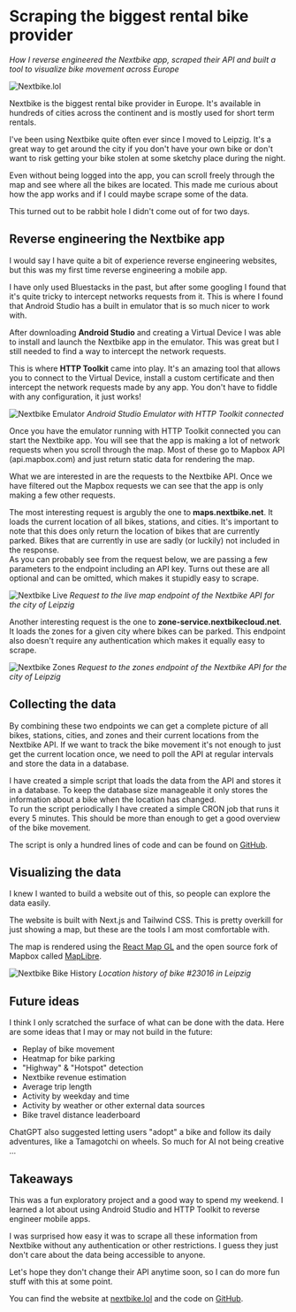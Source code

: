 <title>Scraping the biggest rental bike provider</title>

# Scraping the biggest rental bike provider

_How I reverse engineered the Nextbike app, scraped their API and built a tool to visualize bike movement across Europe_

<PostDate date="2025-07-01" />

![Nextbike.lol](/nextbike-europe.webp)

Nextbike is the biggest rental bike provider in Europe. It's available in hundreds of cities across the continent and is mostly used for short term rentals.

I've been using Nextbike quite often ever since I moved to Leipzig.
It's a great way to get around the city if you don't have your own bike or don't want to risk getting your bike stolen at some sketchy place during the night.

Even without being logged into the app, you can scroll freely through the map and see where all the bikes are located. 
This made me curious about how the app works and if I could maybe scrape some of the data.

This turned out to be rabbit hole I didn't come out of for two days.

## Reverse engineering the Nextbike app

I would say I have quite a bit of experience reverse engineering websites, but this was my first time reverse engineering a mobile app. 

I have only used Bluestacks in the past, but after some googling I found that it's quite tricky to intercept networks requests from it. 
This is where I found that Android Studio has a built in emulator that is so much nicer to work with.

After downloading **Android Studio** and creating a Virtual Device I was able to install and launch the Nextbike app in the emulator. 
This was great but I still needed to find a way to intercept the network requests.

This is where **HTTP Toolkit** came into play.
It's an amazing tool that allows you to connect to the Virtual Device, install a custom certificate and then intercept the network requests made by any app. 
You don't have to fiddle with any configuration, it just works!

![Nextbike Emulator](/nextbike-emulator.webp)
*Android Studio Emulator with HTTP Toolkit connected*

Once you have the emulator running with HTTP Toolkit connected you can start the Nextbike app. 
You will see that the app is making a lot of network requests when you scroll through the map. 
Most of these go to Mapbox API (api.mapbox.com) and just return static data for rendering the map.

What we are interested in are the requests to the Nextbike API. 
Once we have filtered out the Mapbox requests we can see that the app is only making a few other requests.

The most interesting request is argubly the one to **maps.nextbike.net**. 
It loads the current location of all bikes, stations, and cities. It's important to note that this does only return the location of bikes that are currently parked.
Bikes that are currently in use are sadly (or luckily) not included in the response.  
As you can probably see from the request below, we are passing a few parameters to the endpoint including an API key.
Turns out these are all optional and can be omitted, which makes it stupidly easy to scrape.

![Nextbike Live](/nextbike-http-live.webp)
*Request to the live map endpoint of the Nextbike API for the city of Leipzig*

Another interesting request is the one to **zone-service.nextbikecloud.net**. 
It loads the zones for a given city where bikes can be parked. 
This endpoint also doesn't require any authentication which makes it equally easy to scrape.

![Nextbike Zones](/nextbike-http-zones.webp)
*Request to the zones endpoint of the Nextbike API for the city of Leipzig*

## Collecting the data

By combining these two endpoints we can get a complete picture of all bikes, stations, cities, and zones and their current locations from the Nextbike API.
If we want to track the bike movement it's not enough to just get the current location once, we need to poll the API at regular intervals and store the data in a database.

I have created a simple script that loads the data from the API and stores it in a database. 
To keep the database size manageable it only stores the information about a bike when the location has changed.  
To run the script periodically I have created a simple CRON job that runs it every 5 minutes. 
This should be more than enough to get a good overview of the bike movement.

The script is only a hundred lines of code and can be found on [GitHub](https://github.com/merlinfuchs/nextbike.lol/blob/main/nextbike-scraper/scrape.py).

## Visualizing the data

I knew I wanted to build a website out of this, so people can explore the data easily.

The website is built with Next.js and Tailwind CSS. This is pretty overkill for just showing a map, but these are the tools I am most comfortable with.

The map is rendered using the [React Map GL](https://visgl.github.io/react-map-gl/) and the open source fork of Mapbox called [MapLibre](https://maplibre.org/).

![Nextbike Bike History](/nextbike-bike-history.webp)
*Location history of bike #23016 in Leipzig*

## Future ideas

I think I only scratched the surface of what can be done with the data. Here are some ideas that I may or may not build in the future:

- Replay of bike movement
- Heatmap for bike parking
- "Highway" & "Hotspot" detection
- Nextbike revenue estimation
- Average trip length
- Activity by weekday and time
- Activity by weather or other external data sources
- Bike travel distance leaderboard

ChatGPT also suggested letting users "adopt" a bike and follow its daily adventures, like a Tamagotchi on wheels.
So much for AI not being creative ...

## Takeaways

This was a fun exploratory project and a good way to spend my weekend. 
I learned a lot about using Android Studio and HTTP Toolkit to reverse engineer mobile apps.

I was surprised how easy it was to scrape all these information from Nextbike without any authentication or other restrictions. 
I guess they just don't care about the data being accessible to anyone. 

Let's hope they don't change their API anytime soon, so I can do more fun stuff with this at some point.

You can find the website at [nextbike.lol](https://nextbike.lol) and the code on [GitHub](https://github.com/merlinfuchs/nextbike.lol).